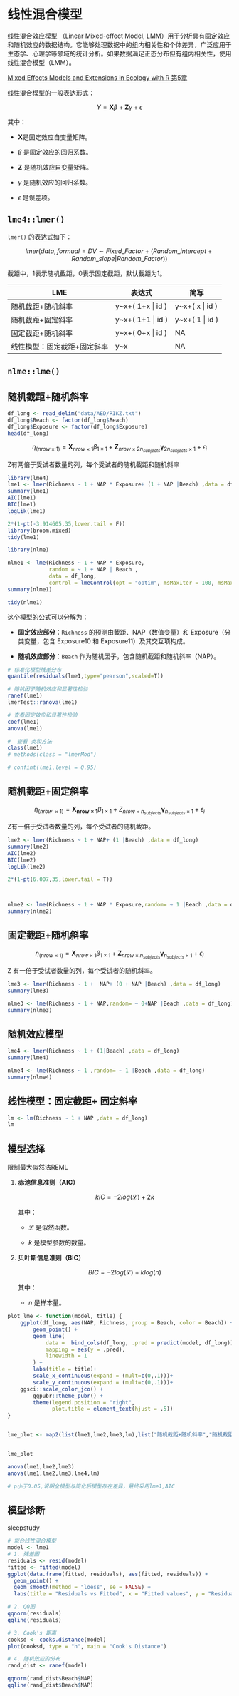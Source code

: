 # 线性混合模型

线性混合效应模型 （Linear Mixed-effect Model, LMM）用于分析具有固定效应和随机效应的数据结构。它能够处理数据中的组内相关性和个体差异，广泛应用于生态学、心理学等领域的统计分析。如果数据满足正态分布但有组内相关性，使用线性混合模型（LMM）。

[Mixed Effects Models and Extensions in Ecology with R 第5章](https://link.springer.com/book/10.1007/978-0-387-87458-6)

线性混合模型的一般表达形式：

$$
Y = \mathbf{X} \beta + \mathbf{Z} \gamma + \epsilon
$$

其中：

-   $\mathbf{X}$是固定效应自变量矩阵。

-   $\beta$ 是固定效应的回归系数。

-   $\mathbf{Z}$ 是随机效应自变量矩阵。

-   $\gamma$ 是随机效应的回归系数。

-   $\epsilon$ 是误差项。

## `lme4::lmer()`

`lmer()` 的表达式如下：

$$
lmer (data,formual= DV \sim Fixed\_Factor + (Random\_intercept + Random\_slope | Random\_Factor))
$$

截距中，1表示随机截距，0表示固定截距，默认截距为1。

| LME                         | 表达式             | 简写             |
|-----------------------------|--------------------|------------------|
| 随机截距+随机斜率           | y\~x+( 1+x \| id ) | y\~x+( x \| id ) |
| 随机截距+固定斜率           | y\~x+( 1+1 \| id ) | y\~x+( 1 \| id ) |
| 固定截距+随机斜率           | y\~x+( 0+x \| id ) | NA               |
| 线性模型：固定截距+固定斜率 | y\~x               | NA               |

## `nlme::lme()`

## 随机截距+随机斜率

```r
df_long <- read_delim("data/AED/RIKZ.txt")
df_long$Beach <- factor(df_long$Beach)
df_long$Exposure <- factor(df_long$Exposure)
head(df_long)
```

$$
\eta_{(nrow \times 1)} = \mathbf{X}_{nrow \times 1} \beta_{1 \times 1} + \mathbf{Z}_{nrow \times 2n_{subjects}} \mathbf{\gamma}_{2n_{subjects} \times 1} + \epsilon_i
$$

Z有两倍于受试者数量的列，每个受试者的随机截距和随机斜率

```r
library(lme4)
lme1 <- lmer(Richness ~ 1 + NAP * Exposure+ (1 + NAP |Beach) ,data = df_long)
summary(lme1)
AIC(lme1)
BIC(lme1)
logLik(lme1)

2*(1-pt(-3.914605,35,lower.tail = F))
library(broom.mixed)
tidy(lme1)

library(nlme)

nlme1 <- lme(Richness ~ 1 + NAP * Exposure,
             random = ~ 1 + NAP | Beach ,
             data = df_long,
             control = lmeControl(opt = "optim", msMaxIter = 100, msMaxEval = 5000))
summary(nlme1)

tidy(nlme1)
```

这个模型的公式可以分解为：

-   **固定效应部分**：`Richness` 的预测由截距、NAP（数值变量）和 Exposure（分类变量，包含 Exposure10 和 Exposure11）及其交互项构成。

-   **随机效应部分**：`Beach` 作为随机因子，包含随机截距和随机斜率（NAP）。

```r
# 标准化模型残差分布
quantile(residuals(lme1,type="pearson",scaled=T))

# 随机因子随机效应和显著性检验
ranef(lme1)
lmerTest::ranova(lme1)

# 查看固定效应和显著性检验
coef(lme1)
anova(lme1)

#  查看 类和方法
class(lme1)
# methods(class = "lmerMod")

# confint(lme1,level = 0.95)
```

## 随机截距+固定斜率

$$
\eta_{(nrow \ \times 1)}=\mathbf{X_{nrow×1}}\beta_{1\times1} +Z_{nrow\times n_{subjects}} \mathbf{\gamma}_{n_{subjects}\times 1}+\epsilon_i
$$

Z有一倍于受试者数量的列，每个受试者的随机截距。

```r
lme2 <- lmer(Richness ~ 1 + NAP+ (1 |Beach) ,data = df_long)
summary(lme2)
AIC(lme2)
BIC(lme2)
logLik(lme2)

2*(1-pt(6.007,35,lower.tail = T))



nlme2 <- lme(Richness ~ 1 + NAP * Exposure,random= ~ 1 |Beach ,data = df_long)
summary(nlme2)
```

## 固定截距+随机斜率

$$
\eta_{(nrow \times 1)} = \mathbf{X}_{nrow \times 1} \beta_{1 \times 1} + \mathbf{Z}_{nrow \times n_{subjects}} \mathbf{\gamma}_{n_{subjects} \times 1} + \epsilon_i
$$

Z 有一倍于受试者数量的列，每个受试者的随机斜率。

```r
lme3 <- lmer(Richness ~ 1 +  NAP+ (0 + NAP |Beach) ,data = df_long)
summary(lme3)

nlme3 <- lme(Richness ~ 1 + NAP,random= ~ 0+NAP |Beach ,data = df_long)
summary(nlme3)
```

## 随机效应模型

```r

lme4 <- lmer(Richness ~ 1 + (1|Beach) ,data = df_long)
summary(lme4)

nlme4 <- lme(Richness ~ 1 ,random= ~ 1 |Beach ,data = df_long)
summary(nlme4)
```

## 线性模型：固定截距+ 固定斜率

```r
lm <- lm(Richness ~ 1 + NAP ,data = df_long)
lm
```

## 模型选择

限制最大似然法REML

1.  **赤池信息准则（AIC）**

    $$ kIC=−2log(\mathcal{L})+2k$$

    其中：

    -   $\mathcal{L}$ 是似然函数。

    -   $k$ 是模型参数的数量。

2.  **贝叶斯信息准则（BIC）**

    $$ BIC=−2log(\mathcal{L})+klog(n) $$

    其中：

    -   $n$ 是样本量。

```r

plot_lme <- function(model, title) {
    ggplot(df_long, aes(NAP, Richness, group = Beach, color = Beach)) +
        geom_point() +
        geom_line(
            data =  bind_cols(df_long, .pred = predict(model, df_long)),
            mapping = aes(y = .pred),
            linewidth = 1
        ) +
        labs(title = title)+
        scale_x_continuous(expand = (mult=c(0,.1)))+
        scale_y_continuous(expand = (mult=c(0,.1)))+
    ggsci::scale_color_jco() +
        ggpubr::theme_pubr() +
        theme(legend.position = "right",
              plot.title = element_text(hjust = .5))
}


lme_plot <- map2(list(lme1,lme2,lme3,lm),list("随机截距+随机斜率","随机截距+固定斜率","固定截距+随机斜率","固定截距+固定斜率"),plot_lme)


lme_plot
```

```r
anova(lme1,lme2,lme3)
anova(lme1,lme2,lme3,lme4,lm)

# p小于0.05,说明全模型与简化后模型存在差异，最终采用lme1,AIC
```

## 模型诊断

sleepstudy

```r
# 拟合线性混合模型
model <- lme1
# 1. 残差图
residuals <- resid(model)
fitted <- fitted(model)
ggplot(data.frame(fitted, residuals), aes(fitted, residuals)) +
  geom_point() +
  geom_smooth(method = "loess", se = FALSE) +
  labs(title = "Residuals vs Fitted", x = "Fitted values", y = "Residuals")

# 2. QQ图
qqnorm(residuals)
qqline(residuals)

# 3. Cook's 距离
cooksd <- cooks.distance(model)
plot(cooksd, type = "h", main = "Cook's Distance")

# 4. 随机效应的分布
rand_dist <- ranef(model)

qqnorm(rand_dist$Beach$NAP)
qqline(rand_dist$Beach$NAP)
```
